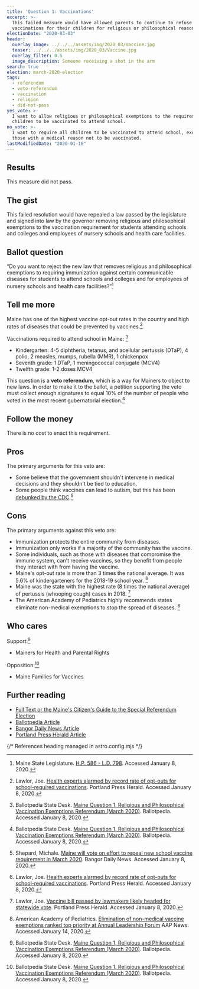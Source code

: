```yaml
---
title: 'Question 1: Vaccinations'
excerpt: >-
  This failed measure would have allowed parents to continue to refuse
  vaccinations for their children for religious or philosophical reasons.
electionDate: "2020-03-03"
header:
  overlay_image: ../../../assets/img/2020_03/Vaccine.jpg
  teaser: ../../../assets/img/2020_03/Vaccine.jpg
  overlay_filter: 0.5
  image_description: Someone receiving a shot in the arm
search: true
election: march-2020-election
tags:
  - referendum
  - veto-referendum
  - vaccination
  - religion
  - did-not-pass
yes_vote: >-
  I want to allow religious or philosophical exemptions to the requirement for
  children to be vaccinated to attend school.
no_vote: >-
  I want to require all children to be vaccinated to attend school, except for
  those with a medical reason not to be vaccinated.
lastModifiedDate: "2020-01-16"
---
```


## Results

This measure did not pass.

## The gist

This failed resolution would have repealed a law passed by the legislature and signed into law by the governor removing religious and philosophical exemptions to the vaccination requirement for students attending schools and colleges and employees of nursery schools and health care facilities.

## Ballot question

“Do you want to reject the new law that removes religious and philosophical exemptions to requiring immunization against certain communicable diseases for students to attend schools and colleges and for employees of nursery schools and health care facilities?”[^1]

<YesNoTable yesContent={frontmatter.yes_vote} noContent={frontmatter.no_vote} />

## Tell me more

Maine has one of the highest vaccine opt-out rates in the country and high rates of diseases that could be prevented by vaccines.[^5]

Vaccinations required to attend school in Maine: [^2]

- Kindergarten: 4-5 diphtheria, tetanus, and acellular pertussis (DTaP), 4 polio, 2 measles, mumps, rubella (MMR), 1 chickenpox
- Seventh grade: 1 DTaP, 1 meningococcal conjugate (MCV4)
- Twelfth grade: 1-2 doses MCV4

This question is a **veto referendum**, which is a way for Mainers to object to new laws. In order to make it to the ballot, a petition supporting the veto must collect enough signatures to equal 10% of the number of people who voted in the most recent gubernatorial election.[^2]

## Follow the money

There is no cost to enact this requirement.

## Pros

The primary arguments for this veto are:

- Some believe that the government shouldn't intervene in medical decisions and they shouldn't be tied to education.
- Some people think vaccines can lead to autism, but this has been [debunked by the CDC](https://www.cdc.gov/vaccinesafety/concerns/autism.html).[^3]

## Cons

The primary arguments against this veto are:

- Immunization protects the entire community from diseases.
- Immunization only works if a majority of the community has the vaccine.
- Some individuals, such as those with diseases that compromise the immune system, can't receive vaccines, so they benefit from people they interact with from having the vaccine.
- Maine's opt-out rate is more than 3 times the national average. It was 5.6% of kindergarteners for the 2018-19 school year. [^5]
- Maine was the state with the highest rate (8 times the national average) of pertussis (whooping cough) cases in 2018. [^4]
- The American Academy of Pediatrics highly recommends states eliminate non-medical exemptions to stop the spread of diseases. [^6]

## Who cares

Support:[^2]

- Mainers for Health and Parental Rights

Opposition:[^2]

- Maine Families for Vaccines

## Further reading

- [Full Text or the Maine's Citizen's Guide to the Special Referendum Election](https://www.maine.gov/sos/cec/elec/upcoming/pdf/pl2019c154.pdf)
- [Ballotpedia Article](<https://ballotpedia.org/Maine_Question_1,_Religious_and_Philosophical_Vaccination_Exemptions_Referendum_(March_2020)>)
- [Bangor Daily News Article](https://bangordailynews.com/2019/10/17/politics/maine-will-vote-on-effort-to-repeal-new-school-vaccine-requirement-in-march-2020/)
- [Portland Press Herald Article](https://www.pressherald.com/2019/09/18/vaccine-opponents-submit-peoples-veto-petitions/)


{/* References heading managed in astro.config.mjs */}

[^1]: Maine State Legislature. [H.P. 586 - L.D. 798](https://www.maine.gov/sos/cec/elec/upcoming/pdf/pl2019c154.pdf). Accessed January 8, 2020.
[^2]: Ballotpedia State Desk. [Maine Question 1, Religious and Philosophical Vaccination Exemptions Referendum (March 2020)](<https://ballotpedia.org/Maine_Question_1,_Religious_and_Philosophical_Vaccination_Exemptions_Referendum_(March_2020)>). Ballotpedia. Accessed January 8, 2020.
[^3]: Shepard, Michale. [Maine will vote on effort to repeal new school vaccine requirement in March 2020](https://bangordailynews.com/2019/10/17/politics/maine-will-vote-on-effort-to-repeal-new-school-vaccine-requirement-in-march-2020/). Bangor Daily News. Accessed January 8, 2020.
[^4]: Lawlor, Joe. [Vaccine bill passed by lawmakers likely headed for statewide vote](https://www.pressherald.com/2019/09/18/vaccine-opponents-submit-peoples-veto-petitions/). Portland Press Herald. Accessed January 8, 2020.
[^5]: Lawlor, Joe. [Health experts alarmed by record rate of opt-outs for school-required vaccinations](https://www.pressherald.com/2019/04/05/vaccine-coverage-worsens-among-maine-schoolchildren-making-state-vulnerable-to-measles-pertussis-and-other-infectious-diseases/?rel=related). Portland Press Herald. Accessed January 8, 2020.
[^6]: American Academy of Pediatrics. [Elimination of non-medical vaccine exemptions ranked top priority at Annual Leadership Forum](https://www.aappublications.org/news/2019/03/16/alfresolutions031619) AAP News. Accessed January 14, 2020.

